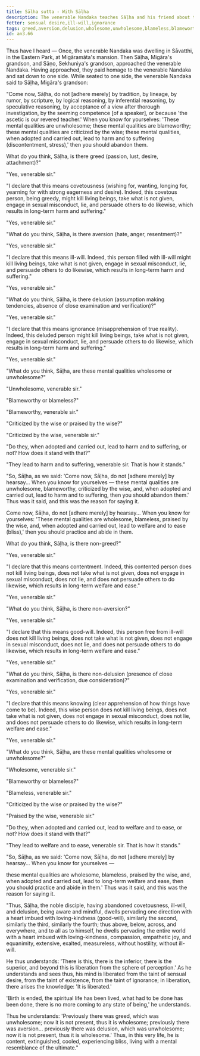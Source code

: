 ```yaml
---
title: Sāḷha sutta - With Sāḷha
description: The venerable Nandaka teaches Sāḷha and his friend about the unwholesome and wholesome mental qualities.
fetter: sensual desire,ill-will,ignorance
tags: greed,aversion,delusion,wholesome,unwholesome,blameless,blameworthy,wise,loving-kindness,good-will,contentment,clear apprehension
id: an3.66
---
```


Thus have I heard — Once, the venerable Nandaka was dwelling in Sāvatthi, in the Eastern Park, at Migāramāta's mansion. Then Sāḷha, Migāra's grandson, and Sāṇo, Sekhuniya's grandson, approached the venerable Nandaka. Having approached, they paid homage to the venerable Nandaka and sat down to one side. While seated to one side, the venerable Nandaka said to Sāḷha, Migāra's grandson:

"Come now, Sāḷha, do not [adhere merely] by tradition, by lineage, by rumor, by scripture, by logical reasoning, by inferential reasoning, by speculative reasoning, by acceptance of a view after thorough investigation, by the seeming competence [of a speaker], or because 'the ascetic is our revered teacher.' When you know for yourselves: 'These mental qualities are unwholesome; these mental qualities are blameworthy; these mental qualities are criticized by the wise; these mental qualities, when adopted and carried out, lead to harm and to suffering (discontentment, stress),' then you should abandon them.

What do you think, Sāḷha, is there greed (passion, lust, desire, attachment)?"

"Yes, venerable sir."

"I declare that this means covetousness (wishing for, wanting, longing for, yearning for with strong eagerness and desire). Indeed, this covetous person, being greedy, might kill living beings, take what is not given, engage in sexual misconduct, lie, and persuade others to do likewise, which results in long-term harm and suffering."

"Yes, venerable sir."

"What do you think, Sāḷha, is there aversion (hate, anger, resentment)?"

"Yes, venerable sir."

"I declare that this means ill-will. Indeed, this person filled with ill-will might kill living beings, take what is not given, engage in sexual misconduct, lie, and persuade others to do likewise, which results in long-term harm and suffering."

"Yes, venerable sir."

"What do you think, Sāḷha, is there delusion (assumption making tendencies, absence of close examination and verification)?"

"Yes, venerable sir."

"I declare that this means ignorance (misapprehension of true reality). Indeed, this deluded person might kill living beings, take what is not given, engage in sexual misconduct, lie, and persuade others to do likewise, which results in long-term harm and suffering."

"Yes, venerable sir."

"What do you think, Sāḷha, are these mental qualities wholesome or unwholesome?"

"Unwholesome, venerable sir."

"Blameworthy or blameless?"

"Blameworthy, venerable sir."

"Criticized by the wise or praised by the wise?"

"Criticized by the wise, venerable sir."

"Do they, when adopted and carried out, lead to harm and to suffering, or not? How does it stand with that?"

"They lead to harm and to suffering, venerable sir. That is how it stands."

"So, Sāḷha, as we said: 'Come now, Sāḷha, do not [adhere merely] by hearsay... When you know for yourselves — these mental qualities are unwholesome, blameworthy, criticized by the wise, and, when adopted and carried out, lead to harm and to suffering, then you should abandon them.' Thus was it said, and this was the reason for saying it.

Come now, Sāḷha, do not [adhere merely] by hearsay... When you know for yourselves: 'These mental qualities are wholesome, blameless, praised by the wise, and, when adopted and carried out, lead to welfare and to ease (bliss),' then you should practice and abide in them.

What do you think, Sāḷha, is there non-greed?"

"Yes, venerable sir."

"I declare that this means contentment. Indeed, this contented person does not kill living beings, does not take what is not given, does not engage in sexual misconduct, does not lie, and does not persuade others to do likewise, which results in long-term welfare and ease."

"Yes, venerable sir."

"What do you think, Sāḷha, is there non-aversion?"

"Yes, venerable sir."

"I declare that this means good-will. Indeed, this person free from ill-will does not kill living beings, does not take what is not given, does not engage in sexual misconduct, does not lie, and does not persuade others to do likewise, which results in long-term welfare and ease."

"Yes, venerable sir."

"What do you think, Sāḷha, is there non-delusion (presence of close examination and verification, due consideration)?"

"Yes, venerable sir."

"I declare that this means knowing (clear apprehension of how things have come to be). Indeed, this wise person does not kill living beings, does not take what is not given, does not engage in sexual misconduct, does not lie, and does not persuade others to do likewise, which results in long-term welfare and ease."

"Yes, venerable sir."

"What do you think, Sāḷha, are these mental qualities wholesome or unwholesome?"

"Wholesome, venerable sir."

"Blameworthy or blameless?"

"Blameless, venerable sir."

"Criticized by the wise or praised by the wise?"

"Praised by the wise, venerable sir."

"Do they, when adopted and carried out, lead to welfare and to ease, or not? How does it stand with that?"

"They lead to welfare and to ease, venerable sir. That is how it stands."

"So, Sāḷha, as we said: 'Come now, Sāḷha, do not [adhere merely] by hearsay... When you know for yourselves —

these mental qualities are wholesome, blameless, praised by the wise, and, when adopted and carried out, lead to long-term welfare and ease, then you should practice and abide in them.' Thus was it said, and this was the reason for saying it.

"Thus, Sāḷha, the noble disciple, having abandoned covetousness, ill-will, and delusion, being aware and mindful, dwells pervading one direction with a heart imbued with loving-kindness (good-will), similarly the second, similarly the third, similarly the fourth; thus above, below, across, and everywhere, and to all as to himself, he dwells pervading the entire world with a heart imbued with loving-kindness, compassion, empathetic joy, and equanimity, extensive, exalted, measureless, without hostility, without ill-will.

He thus understands: 'There is this, there is the inferior, there is the superior, and beyond this is liberation from the sphere of perception.' As he understands and sees thus, his mind is liberated from the taint of sensual desire, from the taint of existence, from the taint of ignorance; in liberation, there arises the knowledge: 'It is liberated.'

'Birth is ended, the spiritual life has been lived, what had to be done has been done, there is no more coming to any state of being,' he understands.

Thus he understands: 'Previously there was greed, which was unwholesome; now it is not present, thus it is wholesome; previously there was aversion... previously there was delusion, which was unwholesome; now it is not present, thus it is wholesome.' Thus, in this very life, he is content, extinguished, cooled, experiencing bliss, living with a mental resemblance of the ultimate."